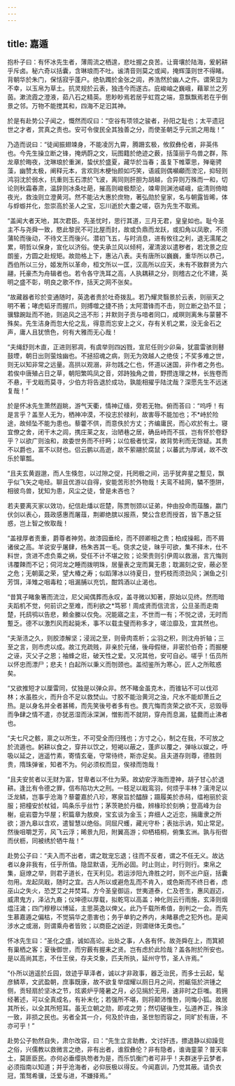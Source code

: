 ```yaml
---
---
---
```

title: 嘉遁
---




抱朴子曰：有怀冰先生者，薄周流之栖遑，悲吐握之良苦。让膏壤於陆海，爰躬耕乎斥卤。秘六奇以括囊，含琳琅而不吐。谧清音则莫之或闻，掩辉藻则世不得睹。背朝华於朱门，保恬寂乎蓬户。绝轨躅於金张之闾，养浩然於幽人之仵。谓荣显为不幸，以玉帛为草土。抗灵规於云表，独违今而遂古。庇峻岫之巍峨，藉翠兰之芳茵。漱流霞之澄液，茹八石之精英。思眇眇焉若居乎虹霓之端，意飘飘焉若在乎倒景之邻。万物不能搅其和，四海不足汩其神。

於是有赴势公子闻之，慨然而叹曰：“空谷有项领之骏者，孙阳之耻也；太平遗冠世之才者，赏真之责也。安可令俊民全其独善之分，而使圣朝乏乎元凯之用哉！”

乃造而说曰：“徒闻振翅竦身，不能凌厉九霄，腾跚玄极，攸叙彝伦者，非英伟也。今先生操立断之锋，掩炳蔚之文，玩图籍於绝迹之薮，括藻丽乎鸟兽之群，陈龙章於晦夜，沈琳琅於重渊，蛰伏於盛夏，藏华於当春；虽复下帷覃思，殚毫骋藻，幽赞太极，阐释元本，言欢则木梗怡颜如巧笑，语戚则偶嚬顣而滂沱，抑轻则鸿羽沈於弱水，抗重则玉石漂於飞波，离同则肝胆为胡越，合异则万殊而一和，切论则秋霜春肃，温辞则冰条吐葩，摧高则峻极颓沦，竦卑则渊池嵯峨，疵清则倚暗夜光，救浊则立澄黄河。然不能沾大惠於庶物，著弘勋於皇家，名与朝露皆晞，体与蜉蝣并化，忽崇高於圣人之宝，忘川逝於大耋之嗟，窃为先生不取焉。

“盖闻大者天地，其次君臣。先圣忧时，思行其道，三月无君，皇皇如也。耻今圣主不与尧舜一致，愍此黎民不可比屋而封，故或负鼎而龙跃，或扣角以凤歌，不须蒲轮而後动，不待文王而後兴。潜初飞五，与时消息，进有攸往之利，退无濡尾之累，明哲以保身，宣化以济俗。使夫承兰风以倾柯，濯清波以遣秽者，若沈景之应朗鉴，方圆之赴规矩。故勋格上下，惠沾八表。夫有唐所以巍巍，重华所以恭己，西伯所以三分，姬发所以革命，桓文所以一匡，汉高所以应天，未有不致群贤为六翮，托豪杰为舟辑者也。若令各守洗耳之高，人执耦耕之分，则稽古之化不建，英明之盛不彰，明良之歌不作，括天之网不张矣。

“故藏器者珍於变通随时，英逸者贵於吐奇拨乱。若乃耀灵翳景於云表，则丽天之明不著；哮虎韬牙而握爪，则搏噬之捷不扬；太阿潜锋而不击，则立断之劲不显；骥騄踠趾而不驰，则追风之迅不形；并默则子贡与喑者同口，咸暝则离朱与蒙瞽不殊矣。先生洁身而忽大伦之乱，得意而忘安上之义，存有关机之累，没无金石之声，庸人且犹愤色，何有大雅而无心哉！

“夫绳舒则木直，正进则邪凋，有虞举则四凶戮，宣尼任则少卯枭，犹震雷骇则鼛鼓堙，朝日出则萤烛幽也。不拯招魂之病，则无为效越人之绝伎；不奖多难之世，则无以知非常之远量。高拱以观溺，非勿践之仁也，怀道以迷国，非作者之务也。若俟中唐殖占日之草，朝阳繁鸣凤之音，郊跱独角之兽，野攒连理之林，长旌卷而不悬，干戈戢而莫寻，少伯方将告退於成功，孰能相擢乎陆沈哉？深愿先生不远迷复哉！”

於是怀冰先生萧然遐眺，游气天衢，情神辽缅，旁若无物。俯而荅曰：“呜呼！有是言乎？盖至人无为，栖神冲漠，不役志於禄利，故害辱不能加也；不*峙於险途，故倾坠不能为患也。藜藿不供，而意佚於方丈；齐编庸民，而心欢於有土。寝宜僚之舍，闭干木之闾，携庄莱之友，治陋巷之居，确岳峙而不拔，岂有怀於卷舒乎？以欲广则浊和，故委世务而不纡眄；以位极者忧深，故背势利而无馀疑。其贵不以爵也，富不以财也。侣云鹏以高逝，故不萦翮於腐鼠；以蕃武为厚诫，故不改乐於箪瓢。

“且夫玄黄遐邈，而人生倏忽，以过隙之促，托罔极之间，迅乎犹奔星之蹔见，飘乎似飞矢之电经。聊且优游以自得，安能苦形於外物哉！夫鸾不絓网，驎不堕阱，相彼鸟兽，犹知为患，风尘之徒，曾是未吝也？

若夫要离灭家以效功，纪信赴燔以诳楚，陈贾刎颈以证弟，仲由投命而葅醢，嬴门伏剑以表心，聂政感惠而屠葅，荆卿绝膑以报燕，樊公含悲而授首，皆下愚之狂惑，岂上智之攸取哉！

“盖禄厚者责重，爵尊者神劳。故漆园垂纶，而不顾卿相之贵；柏成操耜，而不屑诸侯之高。羊说安乎屠肆，杨朱吝其一毛。侥求之徒，昧乎可欲，集不择木，仕不料世，贪进不虑负乘之祸，受任不计不堪之败；论荣贵则引伊周以救溺，言亢悔则讳覆餗而不记；伺河龙之睡而拨明珠，居量表之宠而冀无患；耽漏刻之安，蔽必至之危；无朝菌之荣，望大椿之寿；似蹈薄冰以待夏日，登朽枝而须劲风；渊鱼之引芳饵，泽雉之咽毒粒；咀漏脯以充饥，酣鸩酒以止渴也。

“昔箕子睹象箸而流泣，尼父闻偶葬而永叹，盖寻微以知著，原始以见终。然而暗夫蹈机不觉，何前识之至难，而利欲之*笃邪！周成贤而信流言，公旦圣而走南楚，托鸱鸮以告悲，赖金縢以仅免。况能寤之主，不世而一有；不悦之谤，无时而蹔乏。德不以激烈风而起毙禾，事不以载圭璧而称多才，嗟泣靡及，宜其然也。

“夫渐渍之久，则胶漆解坚；浸润之至，则骨肉乖析；尘羽之积，则沈舟折轴；三至之言，则市虎以成。故江充疏贱，非亲於元储，後母假继，非密於伯奇；而掘梗之诬，灭父子之恩；袖蜂之诳，破天性之爱。又况其他，安可自必。嗟乎！伍员所以怀忠而漂尸；悲夫！白起所以秉义而刎颈也。盖彻鉴所为寒心，匠人之所眩惑矣。

“又欲推短才以厘雷同，仗独是以弹众非。然不睹金虽克木，而锥钻不可以伐邓林；水虽胜火，而升合不足以救焚山。寸胶不能治黄河之浊，尺水不能却萧丘之热。是以身名并全者甚稀，而先笑後号者多有也。畏亢悔而贪荣之欲不灭，忌毁辱而争肆之情不遣，亦犹恶湿而泳深渊，憎影而不就阴，穿舟而息漏，猛爨而止沸者也。

“夫七尺之骸，禀之以所生，不可受全而归残也；方寸之心，制之在我，不可放之於流遁也。躬耕以食之，穿井以饮之，短褐以蔽之，蓬庐以覆之，弹咏以娱之，呼吸以延之，逍遥竹素，寄情玄毫，守常待终，斯亦足矣。且夫道存则尊，德胜则贵，隋珠弹雀，知者不为。何必须权而显，俟禄而饱哉！

“且夫安贫者以无财为富，甘卑者以不仕为荣。故幼安浮海而澄神，胡子甘心於退耕。逢比有令德之罪，信布陷功大之刑。一枝足以戢鸾羽，何烦乎丰林？潢洿足以泛龙鳞，岂事乎沧海？藜藿嘉於八珍，寒泉旨於醽醁；蹑履美於赤舄，缊袍丽於衮服；把橦安於杖钺，鸣条乐乎丝竹；茅茨艳於丹楹，辨椽珍於刻桷；登高峰为台榭，疵岩霤为华屋；积篇章为敖庾，宝玄谈为金玉；弃细人之近恋，捐庸隶之所欲；游九皋以含欢，遣智慧以绝俗。同屈尺蠖，藏光守朴；表拙示讷，知止常足。然後咀嚼芝芳，风飞云浮；晞景九阳，附翼高游；仰栖梧桐，俯集玄洲。孰与衔辔而伏枥，同被绣於牺牛哉！”

赴势公子曰：“夫入而不出者，谓之耽宠忘退；往而不反者，谓之不任无义。故达者以身非我有，任乎所值。隐显默语，无所必固。时止则止，时行则行。束帛之集，庭燎之举，则君子道长，在天利见。若运涉阳九谗胜之时，则不出户庭，括囊勿用。龙起凤戢，随时之宜。古人所以或避危乱而不肯入，或色斯而不终日者，虑巫山之失火，恐芝艾之并焚耳。方今圣皇御运，世夷道泰，仁及苍生，惠风遐迈，威肃鬼方，泽沾九裔；仪坤德以厚载，拟乾穹以高盖；神化则云行雨施，玄泽则烟煴汪濊；四门穆穆以博延，主思英逸以俾乂。此乃千载所希值，剖判之一会。而先生慕嘉遁之偏枯，不觉狷华之患害也；务乎单豹之养内，未睹暴虎之犯外也。是闻涉水之或溺，则谓乘舟者皆败；以商臣之凶逆，则谓继体无类也。”

怀冰先生曰：“圣化之盛，诚如高论。出处之事，人各有怀。故尧舜在上，而箕颍有巢栖之客；夏後御世，而穷薮有握耒之贤。岂有虑於此险哉？盖各附於所安也。是以高尚其志，不仕王侯，存夫爻象，匹夫所执，延州守节，圣人许焉。”

“仆所以逍遥於丘园，敛迹乎草泽者，诚以才非政事，器乏治民，而多士云起，髦彦鳞萃，文武盈朝，庶事既康，故不欲复举熠耀以厕日月之间，拊甂瓴於洪锺之侧，贡轻扇於坚冰之节，炫裘炉乎隆暑之月，必见捐於无用，速非时之巨嗤。若拥经著述，可以全真成名，有补末化；若强所不堪，则将颠沛惟咎，同悔小狐。故居其所长，以全其所短耳。虽无立朝之勋，即戎之劳；然切磋後生，弘道养正，殊涂一致，非损之民也。劣者全其一介，何及於许由，圣世恕而容之，同旷於有唐，不亦可乎！”

赴势公子勃然自失，肃尔改容，曰：“先生立言助教，文讨奸违，摽退静以抑躁竞之俗，兴儒教以救微言之绝，非有出者，谁叙彝伦？非有隐者，谁诲童蒙？普天率土，莫匪臣民。亦何必垂缨执笏者为是，而乐饥衡门者可非乎！夫群迷乎云梦者，必须指南以知道；并乎沧海者，必仰辰极以得反。今闻嘉训，乃觉其蔽。请负衣冠，策驽希骥，泛爱与进，不嫌择焉。”